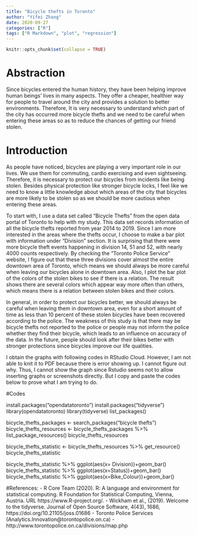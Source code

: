 ```yaml
---
title: "Bicycle thefts in Toronto"
author: "Yifei Zhang"
date: 2020-09-27
categories: ["R"]
tags: ["R Markdown", "plot", "regression"]
---
```


```r
knitr::opts_chunk$set(collapse = TRUE)
```

# Abstraction
Since bicycles entered the human history, they have been helping improve human 
beings' lives in many aspects. They offer a cheaper, healthier way for 
people to travel around the city and provides a solution to better environments.
Therefore, It is very necessary to understand which part of the city has 
occurred more bicycle thefts and we need to be careful when entering these areas
so as to reduce the chances of getting our friend stolen.

# Introduction
As people have noticed, bicycles are playing a very important role in our lives.
We use them for commuting, cardio exercising and even sightseeing. Therefore, it
is necessary to protect our bicycles from incidents like being stolen. Besides 
physical protection like stronger bicycle locks, I feel like we need to know a 
little knowledge about which areas of the city that bicycles are more likely to 
be stolen so as we should be more cautious when entering these areas.

To start with, I use a data set called "Bicycle Thefts" from the open data 
portal of Toronto to help with my study. This data set records information of 
all the bicycle thefts reported from year 2014 to 2019. Since I am more 
interested in the areas where the thefts occur, I choose to make a bar plot 
with information under "Division" section. It is surprising that there were more
bicycle theft events happening in division 14, 51 and 52, with nearly 4000 
counts respectively. By checking the "Toronto Police Service" website, I figure
out that these three divisions cover almost the entire downtown area of Toronto,
which means we should always be more careful when leaving our bicycles 
alone in downtown area. Also, I plot the bar plot of the colors of the stolen 
bikes to see if there is a relation. The result shows there are several colors 
which appear way more often than others, which means there is a relation between
stolen bikes and their colors.

In general, in order to protect our bicycles better, we should always be careful
when leaving them in downtown area, even for a short amount of time as less than
10 percent of these stolen bicycles have been recovered according to the police.
The weakness of this study is that there may be bicycle thefts not reported to
the police or people may not inform the police whether they find their bicycle, 
which leads to an influence on accuracy of the data. In the future, people 
should look after their bikes better with stronger protections since bicycles
improve our life qualities.

I obtain the graphs with following codes in RStudio Cloud. However, I am not 
able to knit it to PDF because there is error showing up. I cannot figure out
why. Thus, I cannot show the graph since Rstudio seems not to allow 
inserting graphs or screenshots directly. But I copy and paste the codes below 
to prove what I am trying to do.

#Codes

install.packages("opendatatoronto")
install.packages("tidyverse")
library(opendatatoronto)
library(tidyverse)
list_packages()

bicycle_thefts_packages <- search_packages("bicycle thefts")
bicycle_thefts_resources <- bicycle_thefts_packages %>% list_package_resources()
bicycle_thefts_resources

bicycle_thefts_statistic <- bicycle_thefts_resources %>% get_resource()
bicycle_thefts_statistic

bicycle_thefts_statistic %>% ggplot(aes(x= Division))+geom_bar()
bicycle_thefts_statistic %>% ggplot(aes(x=Status))+geom_bar()
bicycle_thefts_statistic %>% ggplot(aes(x=Bike_Colour))+geom_bar()


#References:
- R Core Team (2020). R: A language and environment for statistical computing. R
  Foundation for Statistical Computing, Vienna, Austria. URL https://www.R-project.org/.
- Wickham et al., (2019). Welcome to the tidyverse. Journal of Open Source Software,
  4(43), 1686, https://doi.org/10.21105/joss.01686
- Toronto Police Services (Analytics.Innovation@torontopolice.on.ca)
- http://www.torontopolice.on.ca/divisions/map.php




